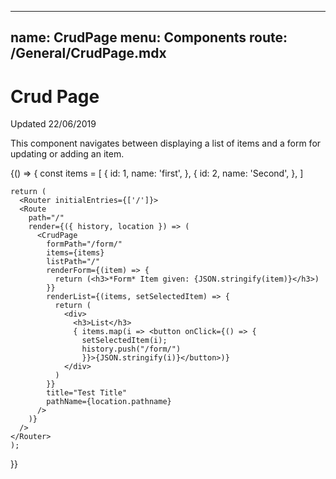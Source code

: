 
---
name: CrudPage
menu: Components
route: /General/CrudPage.mdx
---

# Crud Page

Updated 22/06/2019

This component navigates between displaying a list of items and a form for
updating or adding an item.

<Props of={CrudPage} />

<Playground>
  {() => {
    const items = [
      {
        id: 1,
        name: 'first',
      },
      {
        id: 2,
        name: 'Second',
      },
    ]

    return (
      <Router initialEntries={['/']}>
      <Route
        path="/"
        render={({ history, location }) => (
          <CrudPage
            formPath="/form/"
            items={items}
            listPath="/"
            renderForm={(item) => {
              return (<h3>*Form* Item given: {JSON.stringify(item)}</h3>)
            }}
            renderList={(items, setSelectedItem) => {
              return (
                <div>
                  <h3>List</h3>
                  { items.map(i => <button onClick={() => {
                    setSelectedItem(i);
                    history.push("/form/")
                    }}>{JSON.stringify(i)}</button>)}
                </div>
              )
            }}
            title="Test Title"
            pathName={location.pathname}
          />
        )}
      />
    </Router>
    );
  }}
</Playground>